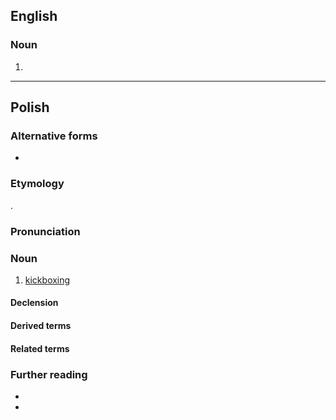 {{also|kickboxing|Kickboxing|kick boxing}}

==English==

===Noun===
{{en-noun|head=[[kick]]-[[boxing]]|-}}

# {{alternative spelling of|en|kickboxing}}

----

==Polish==
{{wp|lang=pl}}

===Alternative forms===
* {{alt|pl|kick boxing}}

===Etymology===
{{ubor|pl|en|kickboxing}}.

===Pronunciation===
{{pl-p|kik'bo.ks-ing|a=LL-Q809 (pol)-Olaf-kick-boxing.wav|a2=LL-Q809 (pol)-KaMan-kick-boxing.wav|ac1=Audio 1|ac2=Audio 2|h=kick-bo.xing|hh=kick boxing}}

===Noun===
{{pl-noun|m-in}}

# {{lb|pl|martial arts}} [[kickboxing]]

====Declension====
{{pl-decl-noun-m-in|tantum=s}}

====Derived terms====
{{col3|pl|title=adjective|kickboxingowy}}

====Related terms====
{{col3|pl|title=adjective|kickbokserski}}
{{col3|pl|title=nouns|kickbokser|kickbokserka}}

===Further reading===
* {{R:pl:WSJP}}
* {{R:pl:PWN}}